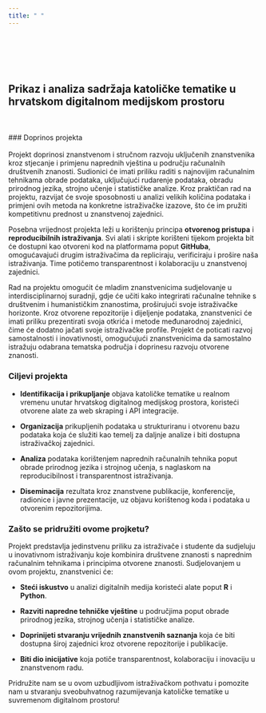 ```yaml
---
title: " "
---
```


<br>
<br>
<br>
<br>

## Prikaz i analiza sadržaja katoličke tematike u hrvatskom digitalnom medijskom prostoru
<br>
<br>
### Doprinos projekta
<br>
<br>
Projekt doprinosi znanstvenom i stručnom razvoju uključenih znanstvenika kroz stjecanje i primjenu naprednih vještina u području računalnih društvenih znanosti. Sudionici će imati priliku raditi s najnovijim računalnim tehnikama obrade podataka, uključujući rudarenje podataka, obradu prirodnog jezika, strojno učenje i statističke analize. Kroz praktičan rad na projektu, razvijat će svoje sposobnosti u analizi velikih količina podataka i primjeni ovih metoda na konkretne istraživačke izazove, što će im pružiti kompetitivnu prednost u znanstvenoj zajednici.

Posebna vrijednost projekta leži u korištenju principa **otvorenog pristupa** i **reproducibilnih istraživanja**. Svi alati i skripte korišteni tijekom projekta bit će dostupni kao otvoreni kod na platformama poput **GitHuba**, omogućavajući drugim istraživačima da repliciraju, verificiraju i prošire naša istraživanja. Time potičemo transparentnost i kolaboraciju u znanstvenoj zajednici.

Rad na projektu omogućit će mladim znanstvenicima sudjelovanje u interdisciplinarnoj suradnji, gdje će učiti kako integrirati računalne tehnike s društvenim i humanističkim znanostima, proširujući svoje istraživačke horizonte. Kroz otvorene repozitorije i dijeljenje podataka, znanstvenici će imati priliku prezentirati svoja otkrića i metode međunarodnoj zajednici, čime će dodatno jačati svoje istraživačke profile. Projekt će poticati razvoj samostalnosti i inovativnosti, omogućujući znanstvenicima da samostalno istražuju odabrana tematska područja i doprinesu razvoju otvorene znanosti.

### Ciljevi projekta

- **Identifikacija i prikupljanje** objava katoličke tematike u realnom vremenu unutar hrvatskog digitalnog medijskog prostora, koristeći otvorene alate za web skraping i API integracije.

- **Organizacija** prikupljenih podataka u strukturiranu i otvorenu bazu podataka koja će služiti kao temelj za daljnje analize i biti dostupna istraživačkoj zajednici.

- **Analiza** podataka korištenjem naprednih računalnih tehnika poput obrade prirodnog jezika i strojnog učenja, s naglaskom na reproducibilnost i transparentnost istraživanja.

- **Diseminacija** rezultata kroz znanstvene publikacije, konferencije, radionice i javne prezentacije, uz objavu korištenog koda i podataka u otvorenim repozitorijima.

### Zašto se pridružiti ovome projketu?

Projekt predstavlja jedinstvenu priliku za istraživače i studente da sudjeluju u inovativnom istraživanju koje kombinira društvene znanosti s naprednim računalnim tehnikama i principima otvorene znanosti. Sudjelovanjem u ovom projektu, znanstvenici će:

- **Steći iskustvo** u analizi digitalnih medija koristeći alate poput **R** i **Python**.

- **Razviti napredne tehničke vještine** u područjima poput obrade prirodnog jezika, strojnog učenja i statističke analize.

- **Doprinijeti stvaranju vrijednih znanstvenih saznanja** koja će biti dostupna široj zajednici kroz otvorene repozitorije i publikacije.

- **Biti dio inicijative** koja potiče transparentnost, kolaboraciju i inovaciju u znanstvenom radu.

Pridružite nam se u ovom uzbudljivom istraživačkom pothvatu i pomozite nam u stvaranju sveobuhvatnog razumijevanja katoličke tematike u suvremenom digitalnom prostoru! 



















